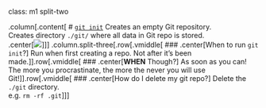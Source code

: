 class: m1 split-two

.column[.content[
# [`git init`](https://git-scm.com/docs/git-init)
Creates an empty Git repository.
<br>
Creates directory `./git/` where all data in Git repo is stored.
<br>
.center[<img src="assets/img/git-init.png" style="max-width:60%">]
]]
.column.split-three[.row[.vmiddle[
### .center[When to run `git init`?]
Run when first creating a repo. Not after it's been made.
]].row[.vmiddle[
### .center[**WHEN** Though?]
As soon as you can! The more you procrastinate, the more the never you will use Git!
]].row[.vmiddle[
### .center[How do I delete my git repo?]
Delete the `./git` directory. 
<br>
e.g. `rm -rf .git`
]]]